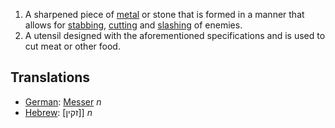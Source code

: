 #A sharpened piece of [[metal]] or stone that is formed in a manner that allows for [[stab]]bing, [[cut]]ting and [[slash]]ing of enemies.
#A utensil designed with the aforementioned specifications and is used to cut meat or other food.

== Translations ==
*[[German]]: [[Messer]] ''n''
*[[Hebrew]]: [זקין]] ''n''
